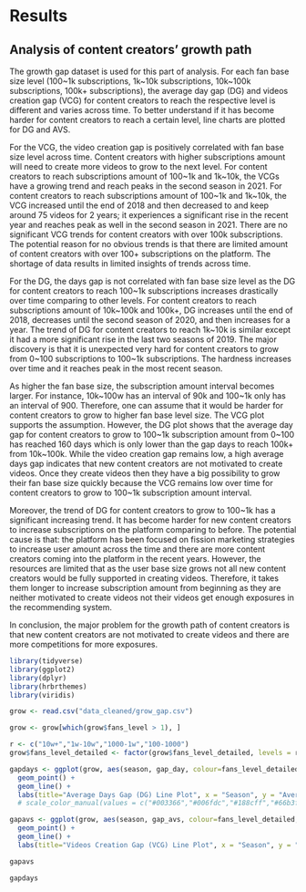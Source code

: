 # Results

## Analysis of content creators' growth path

The growth gap dataset is used for this part of analysis. For each fan base size level (100\~1k subscriptions, 1k\~10k subscriptions, 10k\~100k subscriptions, 100k+ subscriptions), the average day gap (DG) and videos creation gap (VCG) for content creators to reach the respective level is different and varies across time. To better understand if it has become harder for content creators to reach a certain level, line charts are plotted for DG and AVS.

For the VCG, the video creation gap is positively correlated with fan base size level across time. Content creators with higher subscriptions amount will need to create more videos to grow to the next level. For content creators to reach subscriptions amount of 100\~1k and 1k\~10k, the VCGs have a growing trend and reach peaks in the second season in 2021. For content creators to reach subscriptions amount of 100\~1k and 1k\~10k, the VCG increased until the end of 2018 and then decreased to and keep around 75 videos for 2 years; it experiences a significant rise in the recent year and reaches peak as well in the second season in 2021. There are no significant VCG trends for content creators with over 100k subscriptions. The potential reason for no obvious trends is that there are limited amount of content creators with over 100+ subscriptions on the platform. The shortage of data results in limited insights of trends across time.

For the DG, the days gap is not correlated with fan base size level as the DG for content creators to reach 100\~1k subscriptions increases drastically over time comparing to other levels. For content creators to reach subscriptions amount of 10k\~100k and 100k+, DG increases until the end of 2018, decreases until the second season of 2020, and then increases for a year. The trend of DG for content creators to reach 1k\~10k is similar except it had a more significant rise in the last two seasons of 2019. The major discovery is that it is unexpected very hard for content creators to grow from 0\~100 subscriptions to 100\~1k subscriptions. The hardness increases over time and it reaches peak in the most recent season.

As higher the fan base size, the subscription amount interval becomes larger. For instance, 10k\~100w has an interval of 90k and 100\~1k only has an interval of 900. Therefore, one can assume that it would be harder for content creators to grow to higher fan base level size. The VCG plot supports the assumption. However, the DG plot shows that the average day gap for content creators to grow to 100\~1k subscription amount from 0\~100 has reached 160 days which is only lower than the gap days to reach 100k+ from 10k\~100k. While the video creation gap remains low, a high average days gap indicates that new content creators are not motivated to create videos. Once they create videos then they have a big possibility to grow their fan base size quickly because the VCG remains low over time for content creators to grow to 100\~1k subscription amount interval.

Moreover, the trend of DG for content creators to grow to 100\~1k has a significant increasing trend. It has become harder for new content creators to increase subscriptions on the platform comparing to before. The potential cause is that: the platform has been focused on fission marketing strategies to increase user amount across the time and there are more content creators coming into the platform in the recent years. However, the resources are limited that as the user base size grows not all new content creators would be fully supported in creating videos. Therefore, it takes them longer to increase subscription amount from beginning as they are neither motivated to create videos not their videos get enough exposures in the recommending system.

In conclusion, the major problem for the growth path of content creators is that new content creators are not motivated to create videos and there are more competitions for more exposures.

```r
library(tidyverse)
library(ggplot2)
library(dplyr)
library(hrbrthemes)
library(viridis)

grow <- read.csv("data_cleaned/grow_gap.csv")

grow <- grow[which(grow$fans_level > 1), ]

r <- c("10w+","1w-10w","1000-1w","100-1000")
grow$fans_level_detailed <- factor(grow$fans_level_detailed, levels = r)

gapdays <- ggplot(grow, aes(season, gap_day, colour=fans_level_detailed, group=fans_level_detailed)) +
  geom_point() +
  geom_line() + 
  labs(title="Average Days Gap (DG) Line Plot", x = "Season", y = "Average Day Gap", cex = 1)
  # scale_color_manual(values = c("#003366","#006fdc","#188cff","#66b3ff"))

gapavs <- ggplot(grow, aes(season, gap_avs, colour=fans_level_detailed, group=fans_level_detailed)) +
  geom_point() +
  geom_line() + 
  labs(title="Videos Creation Gap (VCG) Line Plot", x = "Season", y = "Video Creation Gap", cex = 1)

gapavs

gapdays
```
